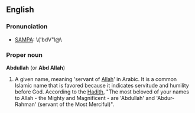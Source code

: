 ==English==

=== Pronunciation ===
* [[w:SAMPA|SAMPA]]: \{'bdV"l@\

===Proper noun===
'''Abdullah''' (or '''Abd Allah''')
#A given name, meaning 'servant of [[Allah]]' in Arabic. It is a common Islamic name that is favored because it indicates servitude and humility before God. According to the [[Hadith]], "The most beloved of your names to Allah - the Mighty and Magnificent - are 'Abdullah' and 'Abdur-Rahman' (servant of the Most Merciful)".